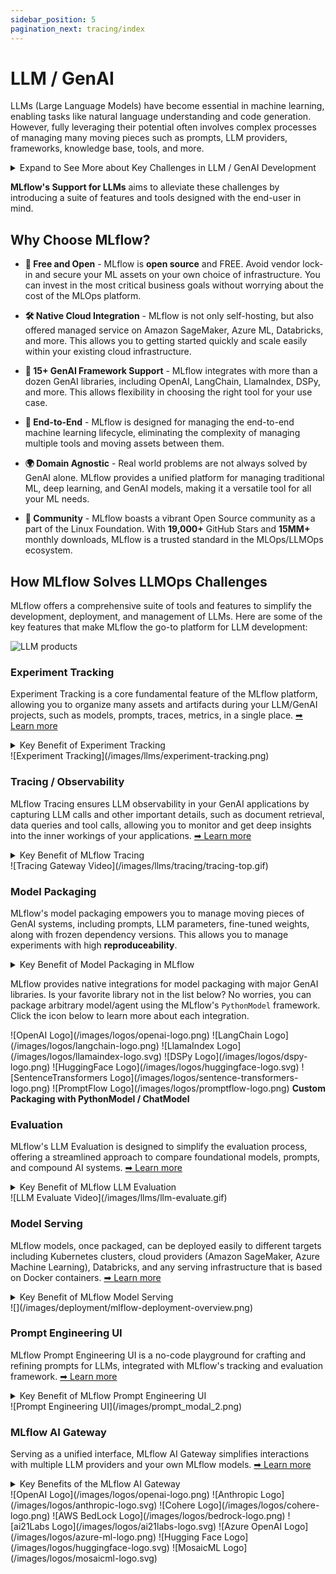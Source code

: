 ```yaml
---
sidebar_position: 5
pagination_next: tracing/index
---
```



# LLM / GenAI

LLMs (Large Language Models) have become essential in machine learning, enabling tasks like natural language understanding and code generation. However, fully leveraging their potential often involves complex processes of managing many moving pieces such as prompts, LLM providers, frameworks, knowledge base, tools, and more.


<details>
  <summary>Expand to See More about Key Challenges in LLM / GenAI Development</summary>

  #### Complexity in Compound AI Systems

  LLMs are often integral parts of larger, compound AI systems that incorporate multiple models, tools, prompts, and other components. With the rise of autonomous agents, the system's control flow becomes more dynamic and complex. Effectively managing such systems requires well-defined processes and specialized tools to handle their intricacies.

  <div className="center-div" style={{ width: "80%", padding: "20px" }}>
    ![GenAI Release Cadence](/images/llms/llama-index/llama_index_workflow_graph.png)
  </div>

  #### Rapidly Evolving Industry

  The GenAI industry is evolving at a fast pace, with new models, tools, and libraries emerging daily. Keeping track of versions and managing dependencies is crucial to maintaining the stability and reproducibility of AI systems.

  The following diagram illustrates the high release frequency of some popular GenAI libraries; LangChain and Openai, compared to those of classical ML and DL. Without keeping track of the versions and dependencies, it can be challenging to maintain the stability and reproducibility of AI systems.

  <div className="center-div" style={{ width: "80%", padding: "20px" }}>
    ![GenAI Release Cadence](/images/llms/genai-release-cadence.png)
  </div>

  #### Debugging Challenges

  Debugging LLM-based applications is particularly difficult due to the compound nature of these systems and the high level of abstraction in many frameworks. Gaining a clear understanding of how LLMs and their interacting components behave can be a daunting task without the right tools and techniques.

  #### Quality Assurance

  Ensuring the quality of machine learning systems has always been a challenge. With LLMs, the models’ complexity and the dynamic nature of tasks make it even harder to assess and guarantee quality. Robust QA processes are essential to ensure reliability and performance.

  #### Production Monitoring

  As LLM-based applications become more dynamic, monitoring their performance post-deployment is increasingly critical to business success. Unlike traditional software monitoring, machine learning monitoring requires specialized tools to track model behavior and performance in real-time.

</details>

**MLflow's Support for LLMs** aims to alleviate these challenges by introducing a suite of features and tools designed with the end-user in mind.


## Why Choose MLflow?

- **🪽 Free and Open** - MLflow is **open source** and FREE. Avoid vendor lock-in and secure your ML assets on your own choice of infrastructure. You can invest in the most critical business goals without worrying about the cost of the MLOps platform.

- **🛠️ Native Cloud Integration** - MLflow is not only self-hosting, but also offered managed service on Amazon SageMaker, Azure ML, Databricks, and more. This allows you to getting started quickly and scale easily within your existing cloud infrastructure.

- **🤝 15+ GenAI Framework Support** - MLflow integrates with more than a dozen GenAI libraries, including OpenAI, LangChain, LlamaIndex, DSPy, and more. This allows flexibility in choosing the right tool for your use case.

- **🔄 End-to-End** - MLflow is designed for managing the end-to-end machine learning lifecycle, eliminating the complexity of managing multiple tools and moving assets between them.

- **🌍 Domain Agnostic** - Real world problems are not always solved by GenAI alone. MLflow provides a unified platform for managing traditional ML, deep learning, and GenAI models, making it a versatile tool for all your ML needs.

- **👥 Community** - MLflow boasts a vibrant Open Source community as a part of the Linux Foundation. With **19,000+** GitHub Stars and **15MM+** monthly downloads, MLflow is a trusted standard in the MLOps/LLMOps ecosystem.


## How MLflow Solves LLMOps Challenges

MLflow offers a comprehensive suite of tools and features to simplify the development, deployment, and management of LLMs. Here are some of the key features that make MLflow the go-to platform for LLM development:

![LLM products](/images/llms/llm-products.png)

### Experiment Tracking

Experiment Tracking is a core fundamental feature of the MLflow platform, allowing you to organize many assets and artifacts during your LLM/GenAI projects, such as models, prompts, traces, metrics, in a single place. [➡︎ Learn more](/tracking)

<details>
  <summary>Key Benefit of Experiment Tracking</summary>

  - **Single Source of Truth**: MLflow serves as a centralized location for storing and managing all your LLM assets, including models, prompts, and traces, ensuring that you have a single source of truth for your projects.

  - **Better Collaboration**: Experiment Tracking allows you to share your work with your team members, enabling them to reproduce your results and provide feedback.

  - **Lineage Tracking**: MLflow captures the lineage of your LLM assets throughout the different stages of the project, allowing you to trace the lineage of your models, prompts, and other artifacts.

  - **Comparative Analysis**: MLflow enables you to compare different versions of your LLM models, prompts, and other assets, helping you make informed decisions and improve the quality of your LLM applications.

  - **Governance and Compliance**: With the central repository of machine learning assets in your organization, MLflow helps you maintain governance and compliance standards, ensuring that your important assets are accessible only to authorized users.

</details>


<Card>
![Experiment Tracking](/images/llms/experiment-tracking.png)
</Card>



### Tracing / Observability

MLflow Tracing ensures LLM observability in your GenAI applications by capturing LLM calls and other important details, such as document retrieval, data queries and tool calls, allowing you to monitor and get deep insights into the inner workings of your applications. [➡︎ Learn more](/tracing)

<details>
  <summary>Key Benefit of MLflow Tracing</summary>

  - **Debugging**: Traces provide a detailed view for what happens beneath the abstraction layer, helping you quickly identify and resolve issues in your LLM applications. With the native integration with **Jupyter Notebook**, MLflow offers a seamless debugging experience.

  - **Inspect Quality**: After evaluating your models or agents with [MLflow Evaluation](#evaluation), you can analyze the auto-generated traces to understand the behavior of your LLMs and make informed decisions.

  - **Production Monitoring**: Traces are essential for monitoring the performance of your LLMs in production. MLflow Tracing allows you to identify bottlenecks and performance issues in production, enabling you to take corrective actions and continuously optimize your applications.

  - **OpenTelemetry**: MLflow Traces are compatible with OpenTelemetry, an industry-standard observability framework, allowing you to integrate with popular observability tools like Prometheus, Grafana, and Jaeger for advanced monitoring and analysis.

  - **Framework Support**: MLflow Tracing supports 15+ GenAI libraries, including OpenAI, LangChain, LlamaIndex, DSPy, Anthropic, Amazon Bedrock, and more. With just adding **one line of code**, you can start tracing your LLM applications built with these libraries.


</details>

<Card >
![Tracing Gateway Video](/images/llms/tracing/tracing-top.gif)
</Card>


### Model Packaging

MLflow's model packaging empowers you to manage moving pieces of GenAI systems, including prompts, LLM parameters, fine-tuned weights, along with frozen dependency versions. This allows you to manage experiments with high **reproduceability**.

<details>
  <summary>Key Benefit of Model Packaging in MLflow</summary>

  - **Reproducibility**: MLflow ensures that all dependencies are captured and frozen during model packaging, ensuring that your models can be reproduced consistently across different environments.

  - **Versioning**: MLflow models are versioned and registered to the [MLflow Model Registry](/model-registry) before production deployment, allowing you to keep track of fast-evolving models and assets with ease.

  - **Native Support for Popular Packages**: Standardized interfaces for tasks like saving, logging, and managing inference configurations.

  - **Unified prediction APIs**: MLflow models can be loaded as a convenient `PyFunc` wrapper that exposes a consistent `predict()` API, regardless of the underlying library. This simplified the process of evaluation, deployment, and production use of GenAI systems.

  - **Model Signature**: MLflow's [model signature](/model/signatures) feature allows you to define the input, optional parameters, and output schema of your model and additional parameters, making it easier to understand how to interface with the model and share it with others.

</details>


MLflow provides native integrations for model packaging with major GenAI libraries. Is your favorite library not in the list below? No worries, you can package arbitrary model/agent using the MLflow's `PythonModel` framework. Click the icon below to learn more about each integration.

<CardGroup isSmall>
  <SmallLogoCard link="/llms/openai">
    <span>![OpenAI Logo](/images/logos/openai-logo.png)</span>
  </SmallLogoCard>
  <SmallLogoCard link="/llms/langchain">
    <span>![LangChain Logo](/images/logos/langchain-logo.png)</span>
  </SmallLogoCard>
  <SmallLogoCard link="/llms/llama-index">
    <span>![LlamaIndex Logo](/images/logos/llamaindex-logo.svg)</span>
  </SmallLogoCard>
  <SmallLogoCard link="/llms/dspy">
    <span>![DSPy Logo](/images/logos/dspy-logo.png)</span>
  </SmallLogoCard>
  <SmallLogoCard link="/llms/transformers">
    <span>![HuggingFace Logo](/images/logos/huggingface-logo.svg)</span>
  </SmallLogoCard>
  <SmallLogoCard link="/llms/sentence-transformers">
    <span>![SentenceTransformers Logo](/images/logos/sentence-transformers-logo.png)</span>
  </SmallLogoCard>
  <SmallLogoCard link="/model#promptflow-promptflow-experimental">
    <span>![PromptFlow Logo](/images/logos/promptflow-logo.png)</span>
  </SmallLogoCard>
  <SmallLogoCard link="/llms/chat-model-intro">
    <b>Custom Packaging with PythonModel / ChatModel</b>
  </SmallLogoCard>
</CardGroup>


### Evaluation

MLflow's LLM Evaluation is designed to simplify the evaluation process, offering a streamlined approach to compare foundational models, prompts, and compound AI systems. [➡︎ Learn more](/llms/llm-evaluate)


<details>
  <summary>Key Benefit of MLflow LLM Evaluation</summary>

  - **Simplified Evaluation**: Leverage MLflow's <APILink fn="mlflow.evaluate" /> API and built-in harnesses to test your GenAI models with ease.

  - **LLM-as-a-Judge**: MLflow provides built-in LLM-as-a-Judge metrics with flexible configuration for judge LLM providers, allowing you to plug-in complex evaluation criteria into automated evaluation process and to evaluate in bulk.

  - **Customizable Metrics**: Beyond the provided metrics, MLflow supports a plugin-style for custom scoring, enhancing the evaluation's flexibility.

  - **Comparative Analysis**: Effortlessly compare foundational models, providers, and prompts to make informed decisions.

  - **Deep Insights**: Traces are automatically generated for evaluation runs, allowing you to get deeper insights on the evaluation results and fix quality issues with confidence.


</details>


<Card >
![LLM Evaluate Video](/images/llms/llm-evaluate.gif)
</Card>

### Model Serving

MLflow models, once packaged, can be deployed easily to different targets including Kubernetes clusters, cloud providers (Amazon SageMaker, Azure Machine Learning), Databricks, and any serving infrastructure that is based on Docker containers. [➡︎ Learn more](/deployment) 


<details>
  <summary>Key Benefit of MLflow Model Serving</summary>

  - **Effortless Deployment**: MLflow provides a simple interface for deploying models to various targets, eliminating the need to write boilerplate code.
  - **Dependency and Environment Management**: MLflow ensures that the deployment environment mirrors the training environment, capturing all dependencies. This guarantees that models run consistently, regardless of where they're deployed.
  - **Packaging Models and Code**: With MLflow, not just the model, but any supplementary code and configurations are packaged along with the deployment container. This ensures that the model can be executed seamlessly without any missing components.
  - **Avoid Vendor Lock-in**: MLflow provides a standard format for packaging models and unified APIs for deployment. You can easily switch between deployment targets without having to rewrite your code.
</details>

<Card>
  <div className="center-div" style={{ width: "90%" }}>
    ![](/images/deployment/mlflow-deployment-overview.png)
  </div>
</Card>

### Prompt Engineering UI

MLflow Prompt Engineering UI is a no-code playground for crafting and refining prompts for LLMs, integrated with MLflow's tracking and evaluation framework. [➡︎ Learn more](/llms/prompt-engineering)

<details>
  <summary>Key Benefit of MLflow Prompt Engineering UI</summary>

  - **Iterative Development**: Streamlined process for trial and error without the overwhelming complexity.

  - **UI-Based Prototyping**: Prototype, iterate, and refine prompts without diving deep into code.

  - **Accessible Engineering**: Makes prompt engineering more user-friendly, speeding up experimentation.

  - **Optimized Configurations**: Quickly hone in on the best model configurations for tasks like question answering or document summarization.

  - **Transparent Tracking**: Every model iteration and configuration is meticulously tracked. Ensures reproducibility and transparency in your development process.

</details>

<Card>
![Prompt Engineering UI](/images/prompt_modal_2.png)
</Card>


### MLflow AI Gateway

Serving as a unified interface, MLflow AI Gateway simplifies interactions with multiple LLM providers and your own MLflow models. [➡︎ Learn more](/llms/deployments) 

<details>
  <summary>Key Benefits of the MLflow AI Gateway</summary>

  - **Unified Endpoint**: No more juggling between multiple provider APIs.

  - **Simplified Integrations**: One-time setup, no repeated complex integrations.

  - **Secure Credential Management**: Centralized storage prevents scattered API keys. No hardcoding or user-handled keys.

  - **Consistent API Experience**: Uniform, easy-to-use REST API across all providers.

  - **Seamless Provider Swapping**: Swap providers without touching your code and zero downtime.

</details>


<CardGroup isSmall>
  <SmallLogoCard link="https://github.com/mlflow/mlflow/blob/master/examples/gateway/openai/README.md">
    <span>![OpenAI Logo](/images/logos/openai-logo.png)</span>
  </SmallLogoCard>
  <SmallLogoCard link="https://github.com/mlflow/mlflow/blob/master/examples/gateway/openai/README.md">
    <span>![Anthropic Logo](/images/logos/anthropic-logo.svg)</span>
  </SmallLogoCard>
  <SmallLogoCard link="https://github.com/mlflow/mlflow/blob/master/examples/gateway/cohere/README.md">
    <span>![Cohere Logo](/images/logos/cohere-logo.png)</span>
  </SmallLogoCard>
  <SmallLogoCard link="https://github.com/mlflow/mlflow/blob/master/examples/gateway/bedrock/README.md">
    <span style={{ minWidth: "80px" }}>![AWS BedLock Logo](/images/logos/bedrock-logo.png)</span>
  </SmallLogoCard>
  <SmallLogoCard link="https://github.com/mlflow/mlflow/blob/master/examples/gateway/ai21_labs/README.md">
    <span>![ai21Labs Logo](/images/logos/ai21labs-logo.svg)</span>
  </SmallLogoCard>
  <SmallLogoCard link="https://github.com/mlflow/mlflow/blob/master/examples/gateway/azure_openai/README.md">
    <span>![Azure OpenAI Logo](/images/logos/azure-ml-logo.png)</span>
  </SmallLogoCard>
  <SmallLogoCard link="https://github.com/mlflow/mlflow/blob/master/examples/gateway/huggingface/README.md">
    <span>![Hugging Face Logo](/images/logos/huggingface-logo.svg)</span>
  </SmallLogoCard>
  <SmallLogoCard link="https://github.com/mlflow/mlflow/blob/master/examples/gateway/mosaicml/README.md">
    <span>![MosaicML Logo](/images/logos/mosaicml-logo.svg)</span>
  </SmallLogoCard>
</CardGroup>
<br />
